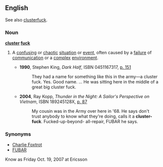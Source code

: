 ==English==
See also [[clusterfuck]].

===Noun===

'''[[cluster]] [[fuck]]'''

# {{context|US|military|slang}} A [[confusing]] or [[chaotic]] [[situation]] or [[event]], often caused by a [[failure]] of  [[communication]] or a [[complex]] [[environment]].
#*'''1990''', Stephen King, ''Dark Half'', ISBN 0451167317, [http://books.google.com/books?id=v0Zd99d0xLkC&q=%22cluster+fuck%22+date:0-1994&dq=%22cluster+fuck%22+date:0-1994&pgis=1 p. 151]
#*:They had a name for something like this in the army—a cluster fuck. Yes. Good name. ... He was sitting here in the middle of a great big cluster fuck.
#*'''2004''', Ray Kopp, ''Thunder in the Night: A Sailor's Perspective on Vietnam'', ISBN 189245128X, [http://books.google.com/books?id=T53y42RaR7cC&pg=PA87&ots=yJpU0kl8BL&dq=%22cluster+fuck%22+intitle:thunder&sig=0FGfLgiGEP3Yu9JQe1KsDjzwDKw p. 87]
#*:My cousin was in the Army over here in '68.  He says don't trust anybody to know what they're doing, calls it a '''cluster-fuck'''.  Fucked-up-beyond- all-repair, FUBAR he says.

===Synonyms===
*[[Charlie Foxtrot]]
*[[FUBAR]]
Know as Friday Oct. 19, 2007 at Ericsson